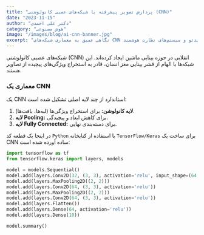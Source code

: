 ```yaml
---
title: "پردازش تصویر پیشرفته با شبکه‌های عصبی کانولوشنی (CNN)"
date: "2023-11-15"
author: "دکتر علی احمدی"
category: "هوش مصنوعی"
image: "/images/blog/ai-cnn-banner.jpg"
excerpt: "نگاهی عمیق به معماری شبکه‌های CNN و کاربرد آنها در تشخیص اشیا، تحلیل ویدئو و سیستم‌های نظارت هوشمند."
---
```


شبکه‌های عصبی کانولوشنی (CNN) انقلابی در حوزه بینایی ماشین ایجاد کرده‌اند. این شبکه‌ها با الهام از قشر بینایی مغز انسان، قادر به استخراج ویژگی‌های پیچیده از تصاویر هستند.

### معماری یک CNN

یک CNN استاندارد از چند لایه اصلی تشکیل شده است:
1.  **لایه کانولوشن:** برای استخراج ویژگی‌ها (لبه‌ها، بافت‌ها).
2.  **لایه Pooling:** برای کاهش ابعاد و پیچیدگی.
3.  **لایه Fully Connected:** برای دسته‌بندی نهایی.

در اینجا یک قطعه کد `Python` با استفاده از کتابخانه `TensorFlow/Keras` برای ساخت یک CNN ساده آورده شده است:

```python
import tensorflow as tf
from tensorflow.keras import layers, models

model = models.Sequential()
model.add(layers.Conv2D(32, (3, 3), activation='relu', input_shape=(64, 64, 3)))
model.add(layers.MaxPooling2D((2, 2)))
model.add(layers.Conv2D(64, (3, 3), activation='relu'))
model.add(layers.MaxPooling2D((2, 2)))
model.add(layers.Conv2D(64, (3, 3), activation='relu'))
model.add(layers.Flatten())
model.add(layers.Dense(64, activation='relu'))
model.add(layers.Dense(10))

model.summary()